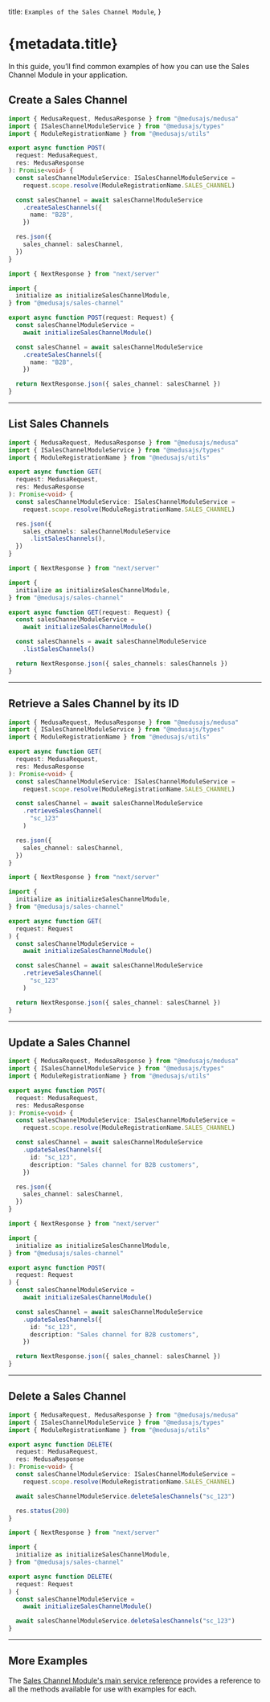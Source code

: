
  title: `Examples of the Sales Channel Module`,
}

# {metadata.title}

In this guide, you’ll find common examples of how you can use the Sales Channel Module in your application.

## Create a Sales Channel

<CodeTabs groupId="app-type">
  <CodeTab label="Medusa API Router" value="medusa">

  ```ts
  import { MedusaRequest, MedusaResponse } from "@medusajs/medusa"
  import { ISalesChannelModuleService } from "@medusajs/types"
  import { ModuleRegistrationName } from "@medusajs/utils"

  export async function POST(
    request: MedusaRequest,
    res: MedusaResponse
  ): Promise<void> {
    const salesChannelModuleService: ISalesChannelModuleService =
      request.scope.resolve(ModuleRegistrationName.SALES_CHANNEL)

    const salesChannel = await salesChannelModuleService
      .createSalesChannels({
        name: "B2B",
      })

    res.json({
      sales_channel: salesChannel,
    })
  }
  ```

  </CodeTab>
  <CodeTab label="Next.js App Router" value="nextjs">

  ```ts
  import { NextResponse } from "next/server"

  import {
    initialize as initializeSalesChannelModule,
  } from "@medusajs/sales-channel"

  export async function POST(request: Request) {
    const salesChannelModuleService =
      await initializeSalesChannelModule()

    const salesChannel = await salesChannelModuleService
      .createSalesChannels({
        name: "B2B",
      })

    return NextResponse.json({ sales_channel: salesChannel })
  }
  ```

  </CodeTab>
</CodeTabs>

---

## List Sales Channels

<CodeTabs groupId="app-type">
  <CodeTab label="Medusa API Router" value="medusa">

  ```ts
  import { MedusaRequest, MedusaResponse } from "@medusajs/medusa"
  import { ISalesChannelModuleService } from "@medusajs/types"
  import { ModuleRegistrationName } from "@medusajs/utils"

  export async function GET(
    request: MedusaRequest,
    res: MedusaResponse
  ): Promise<void> {
    const salesChannelModuleService: ISalesChannelModuleService =
      request.scope.resolve(ModuleRegistrationName.SALES_CHANNEL)

    res.json({
      sales_channels: salesChannelModuleService
        .listSalesChannels(),
    })
  }
  ```

  </CodeTab>
  <CodeTab label="Next.js App Router" value="nextjs">

  ```ts
  import { NextResponse } from "next/server"

  import {
    initialize as initializeSalesChannelModule,
  } from "@medusajs/sales-channel"

  export async function GET(request: Request) {
    const salesChannelModuleService =
      await initializeSalesChannelModule()

    const salesChannels = await salesChannelModuleService
      .listSalesChannels()

    return NextResponse.json({ sales_channels: salesChannels })
  }
  ```

  </CodeTab>
</CodeTabs>

---

## Retrieve a Sales Channel by its ID

<CodeTabs groupId="app-type">
  <CodeTab label="Medusa API Router" value="medusa">

  ```ts
  import { MedusaRequest, MedusaResponse } from "@medusajs/medusa"
  import { ISalesChannelModuleService } from "@medusajs/types"
  import { ModuleRegistrationName } from "@medusajs/utils"

  export async function GET(
    request: MedusaRequest,
    res: MedusaResponse
  ): Promise<void> {
    const salesChannelModuleService: ISalesChannelModuleService =
      request.scope.resolve(ModuleRegistrationName.SALES_CHANNEL)

    const salesChannel = await salesChannelModuleService
      .retrieveSalesChannel(
        "sc_123"
      )

    res.json({
      sales_channel: salesChannel,
    })
  }
  ```

  </CodeTab>
  <CodeTab label="Next.js App Router" value="nextjs">

  ```ts
  import { NextResponse } from "next/server"

  import {
    initialize as initializeSalesChannelModule,
  } from "@medusajs/sales-channel"

  export async function GET(
    request: Request
  ) {
    const salesChannelModuleService =
      await initializeSalesChannelModule()

    const salesChannel = await salesChannelModuleService
      .retrieveSalesChannel(
        "sc_123"
      )

    return NextResponse.json({ sales_channel: salesChannel })
  }
  ```

  </CodeTab>
</CodeTabs>

---

## Update a Sales Channel

<CodeTabs groupId="app-type">
  <CodeTab label="Medusa API Router" value="medusa">

  ```ts
  import { MedusaRequest, MedusaResponse } from "@medusajs/medusa"
  import { ISalesChannelModuleService } from "@medusajs/types"
  import { ModuleRegistrationName } from "@medusajs/utils"

  export async function POST(
    request: MedusaRequest,
    res: MedusaResponse
  ): Promise<void> {
    const salesChannelModuleService: ISalesChannelModuleService =
      request.scope.resolve(ModuleRegistrationName.SALES_CHANNEL)

    const salesChannel = await salesChannelModuleService
      .updateSalesChannels({
        id: "sc_123",
        description: "Sales channel for B2B customers",
      })

    res.json({
      sales_channel: salesChannel,
    })
  }
  ```

  </CodeTab>
  <CodeTab label="Next.js App Router" value="nextjs">

  ```ts
  import { NextResponse } from "next/server"

  import {
    initialize as initializeSalesChannelModule,
  } from "@medusajs/sales-channel"

  export async function POST(
    request: Request
  ) {
    const salesChannelModuleService =
      await initializeSalesChannelModule()

    const salesChannel = await salesChannelModuleService
      .updateSalesChannels({
        id: "sc_123",
        description: "Sales channel for B2B customers",
      })

    return NextResponse.json({ sales_channel: salesChannel })
  }
  ```

  </CodeTab>
</CodeTabs>

---

## Delete a Sales Channel

<CodeTabs groupId="app-type">
  <CodeTab label="Medusa API Router" value="medusa">

  ```ts
  import { MedusaRequest, MedusaResponse } from "@medusajs/medusa"
  import { ISalesChannelModuleService } from "@medusajs/types"
  import { ModuleRegistrationName } from "@medusajs/utils"

  export async function DELETE(
    request: MedusaRequest,
    res: MedusaResponse
  ): Promise<void> {
    const salesChannelModuleService: ISalesChannelModuleService =
      request.scope.resolve(ModuleRegistrationName.SALES_CHANNEL)

    await salesChannelModuleService.deleteSalesChannels("sc_123")

    res.status(200)
  }
  ```

  </CodeTab>
  <CodeTab label="Next.js App Router" value="nextjs">

  ```ts
  import { NextResponse } from "next/server"

  import {
    initialize as initializeSalesChannelModule,
  } from "@medusajs/sales-channel"

  export async function DELETE(
    request: Request
  ) {
    const salesChannelModuleService =
      await initializeSalesChannelModule()

    await salesChannelModuleService.deleteSalesChannels("sc_123")
  }
  ```

  </CodeTab>
</CodeTabs>

---

## More Examples

The [Sales Channel Module's main service reference](/references/sales-channel) provides a reference to all the methods available for use with examples for each.
